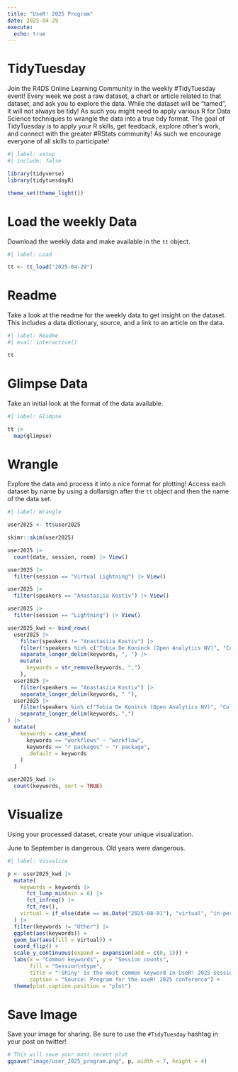 ```yaml
---
title: "UseR! 2025 Program"
date: 2025-04-29
execute: 
  echo: true
---
```


# TidyTuesday

Join the R4DS Online Learning Community in the weekly #TidyTuesday event!
Every week we post a raw dataset, a chart or article related to that dataset, and ask you to explore the data.
While the dataset will be “tamed”, it will not always be tidy! As such you might need to apply various R for Data Science techniques to wrangle the data into a true tidy format.
The goal of TidyTuesday is to apply your R skills, get feedback, explore other’s work, and connect with the greater #RStats community!
As such we encourage everyone of all skills to participate!

```r
#| label: setup
#| include: false

library(tidyverse)
library(tidytuesdayR)

theme_set(theme_light())
```

# Load the weekly Data

Download the weekly data and make available in the `tt` object.

```r
#| label: Load

tt <- tt_load("2025-04-29")

```

# Readme

Take a look at the readme for the weekly data to get insight on the dataset.
This includes a data dictionary, source, and a link to an article on the data.

```r
#| label: Readme
#| eval: interactive()

tt

```

# Glimpse Data

Take an initial look at the format of the data available.

```r
#| label: Glimpse

tt |> 
  map(glimpse)
```

# Wrangle

Explore the data and process it into a nice format for plotting! Access each dataset by name by using a dollarsign after the `tt` object and then the name of the data set.

```r
#| label: Wrangle

user2025 <- tt$user2025

skimr::skim(user2025)
```

```r
user2025 |> 
  count(date, session, room) |> View()

user2025 |> 
  filter(session == "Virtual Lightning") |> View()

user2025 |> 
  filter(speakers == "Anastasiia Kostiv") |> View()

user2025 |> 
  filter(session == "Lightning") |> View()

user2025_kwd <- bind_rows(
  user2025 |>
    filter(speakers != "Anastasiia Kostiv") |>
    filter(!speakers %in% c("Tobia De Koninck (Open Analytics NV)", "Colin Rundel (Duke University)", "Bruce Franz (Ramboll)")) |>
    separate_longer_delim(keywords, ", ") |>
    mutate(
      keywords = str_remove(keywords, ",")
    ),
  user2025 |>
    filter(speakers == "Anastasiia Kostiv") |>
    separate_longer_delim(keywords, " "),
  user2025 |>
    filter(speakers %in% c("Tobia De Koninck (Open Analytics NV)", "Colin Rundel (Duke University)", "Bruce Franz (Ramboll)")) |>
    separate_longer_delim(keywords, ",")
) |> 
  mutate(
    keywords = case_when(
      keywords == "workflows" ~ "workflow",
      keywords == "r packages" ~ "r package",
      .default = keywords
    )
  )

user2025_kwd |> 
  count(keywords, sort = TRUE)
```

# Visualize

Using your processed dataset, create your unique visualization.

June to September is dangerous.
Old years were dangerous.

```r
#| label: Visualize

p <- user2025_kwd |>
  mutate(
    keywords = keywords |>
      fct_lump_min(min = 6) |>
      fct_infreq() |>
      fct_rev(),
    virtual = if_else(date == as.Date("2025-08-01"), "virtual", "in-person")
  ) |>
  filter(keywords != "Other") |>
  ggplot(aes(keywords)) +
  geom_bar(aes(fill = virtual)) +
  coord_flip() +
  scale_y_continuous(expand = expansion(add = c(0, 1))) +
  labs(x = "Common keywords", y = "Session counts",
       fill = "Session\ntype",
       title = "'Shiny' is the most common keyword in UseR! 2025 sessions",
       caption = "Source: Program for the useR! 2025 conference") +
  theme(plot.caption.position = "plot")
```

# Save Image

Save your image for sharing. Be sure to use the `#TidyTuesday` hashtag in your post on twitter! 

```r

# This will save your most recent plot
ggsave("image/user_2025_program.png", p, width = 7, height = 4)
```
